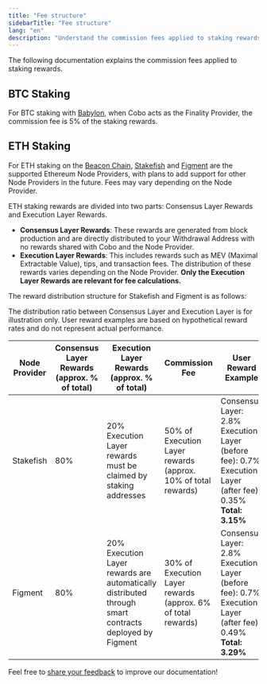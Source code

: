 ```yaml
---
title: "Fee structure"
sidebarTitle: "Fee structure"
lang: "en"
description: "Understand the commission fees applied to staking rewards in Cobo, including details for BTC and ETH staking."
---
```

The following documentation explains the commission fees applied to staking rewards.

## BTC Staking

For BTC staking with [Babylon](https://babylonlabs.io/), when Cobo acts as the Finality Provider, the commission fee is 5% of the staking rewards.

## ETH Staking

For ETH staking on the [Beacon Chain](https://ethereum.org/en/roadmap/beacon-chain/), [Stakefish](https://stake.fish/products/classic-staking) and [Figment](https://figment.io/) are the supported Ethereum Node Providers, with plans to add support for other Node Providers in the future. Fees may vary depending on the Node Provider.

ETH staking rewards are divided into two parts: Consensus Layer Rewards and Execution Layer Rewards.

- **Consensus Layer Rewards**: These rewards are generated from block production and are directly distributed to your Withdrawal Address with no rewards shared with Cobo and the Node Provider.
- **Execution Layer Rewards**: This includes rewards such as MEV (Maximal Extractable Value), tips, and transaction fees. The distribution of these rewards varies depending on the Node Provider. **Only the Execution Layer Rewards are relevant for fee calculations.**

The reward distribution structure for Stakefish and Figment is as follows:

<Note>The distribution ratio between Consensus Layer and Execution Layer is for illustration only. User reward examples are based on hypothetical reward rates and do not represent actual performance.</Note>

| Node Provider | Consensus Layer Rewards (approx. % of total) | Execution Layer Rewards (approx. % of total) | Commission Fee | User Reward Example |
|---------------|---------------------------------------------|---------------------------------------------|--------------|-------------------------|
| Stakefish | 80% | 20%<br>Execution Layer rewards must be claimed by staking addresses | 50% of Execution Layer rewards<br>(approx. 10% of total rewards) | Consensus Layer: 2.8%<br>Execution Layer (before fee): 0.7%<br>Execution Layer (after fee): 0.35%<br>**Total: 3.15%** |
| Figment | 80% | 20%<br>Execution Layer rewards are automatically distributed through smart contracts deployed by Figment | 30% of Execution Layer rewards<br>(approx. 6% of total rewards) | Consensus Layer: 2.8%<br>Execution Layer (before fee): 0.7%<br>Execution Layer (after fee): 0.49%<br>**Total: 3.29%** |

<Tip>Feel free to [share your feedback](https://forms.zohopublic.com/cobo/form/DocumentFeedbackForm/formperma/QvLOhxJv1_JMsJ-1dleZ8Itb_7rzN-LtgvsDdxosoVI?referrername=manuals) to improve our documentation!</Tip>